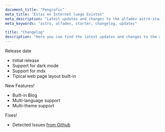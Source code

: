 ```yaml
---
document_title: "Pengrafic"
meta_title: "Estas en Internet luego Existes"
meta_description: "Latest updates and changes to the alfadev-astro-starter template."
meta_keywords: "astro, alfadev, starter, changelog, updates"

title: "Changelog"
description: "Here you can find the latest updates and changes to the alfadev-astro-starter template."
---
```



<Changelog date="v1.0.0 - Nov 27th 2024">
<Badge type="info">Release date</Badge>

- Initial release
- Support for dark mode
- Support for mdx
- Tipical web page layout built-in

</Changelog>

<Changelog date="Comming Soon...">
<Badge type="success">New Features!</Badge>

- Built-in Blog
- Multi-language support
- Multi-theme support

<Badge type="warning">Fixes!</Badge>

- Detected Issues <span class="underline text-blue-500">[from Github](https://github.com/diego-alfadev/alfadev-astro-starter/issues)</span>

</Changelog>

